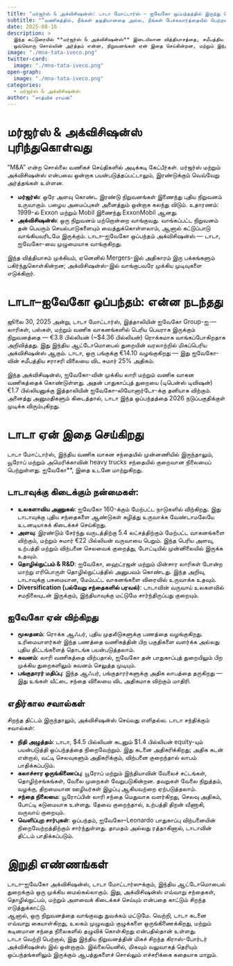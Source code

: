 ```yaml
---
title: "மர்ஜர்ஸ் & அக்விசிஷன்ஸ்: டாடா மோட்டார்ஸ் – ஐவேகோ ஒப்பந்தத்தில் இருந்து பெறும் பாடங்கள்"
subtitle: "“வணிகத்தில், நீங்கள் தகுதியானதை அல்ல, நீங்கள் பேச்சுவார்த்தையில் பெற்றதை தான் பெறுவீர்கள்.” — செஸ்டர் எல். காரஸ்"
date: 2025-08-16
description: >
  இந்த கட்டுரையில் **மர்ஜர்ஸ் & அக்விசிஷன்ஸ்** இடையிலான வித்தியாசத்தை, சமீபத்திய €3.8 பில்லியன் டாடா மோட்டார்ஸ்–**ஐவேகோ** ஒப்பந்தத்தை எடுத்துக்காட்டாக கொண்டு விளக்குகிறோம்.  
  ஒவ்வொரு சொல்லின் அர்த்தம் என்ன, நிறுவனங்கள் ஏன் இதை செய்கின்றன, மற்றும் இந்த சாதனை ஒப்பந்தம் டாடா மோட்டார்ஸின் எதிர்காலத்தை எப்படி மாற்றலாம் என்பதையும் பார்ப்போம்.
image: "./mna-tata-iveco.png"
twitter-card:
  image: "./mna-tata-iveco.png"
open-graph:
  image: "./mna-tata-iveco.png"
categories:
  - மர்ஜர்ஸ் & அக்விசிஷன்ஸ்
author: "சாத்விக் ராமன்"
---
```


# **மர்ஜர்ஸ் & அக்விசிஷன்ஸ்** புரிந்துகொள்வது
“M&A” என்ற சொல்லை வணிகச் செய்திகளில் அடிக்கடி கேட்பீர்கள். மர்ஜர்ஸ் மற்றும் அக்விசிஷன்ஸ் என்பவை ஒன்றாக பயன்படுத்தப்பட்டாலும், இரண்டுக்கும் வெவ்வேறு அர்த்தங்கள் உள்ளன.

* **மர்ஜர்ஸ்**: ஒரே அளவு கொண்ட இரண்டு நிறுவனங்கள் இணைந்து புதிய நிறுவனம் உருவாகும். பழைய அமைப்புகள் அனைத்தும் ஒன்றாக கலந்து விடும். உதாரணம்: 1999-ல் Exxon மற்றும் Mobil இணைந்து ExxonMobil ஆனது.  
* **அக்விசிஷன்ஸ்**: ஒரு நிறுவனம் மற்றொன்றை வாங்குவது. வாங்கப்பட்ட நிறுவனம் தன் பெயரும் செயல்பாடுகளையும் வைத்துக்கொள்ளலாம், ஆனால் கட்டுப்பாடு வாங்கியவரிடமே இருக்கும். டாடா–ஐவேகோ ஒப்பந்தம் அக்விசிஷன்ஸ் — டாடா, ஐவேகோ-வை முழுமையாக வாங்குகிறது.

இந்த வித்தியாசம் முக்கியம், ஏனெனில் Mergers-இல் அதிகாரம் இரு பக்கங்களும் பகிர்ந்துகொள்கின்றன; அக்விசிஷன்ஸ்-இல் வாங்குபவரே முக்கிய முடிவுகளை எடுக்கிறார்.

# டாடா–ஐவேகோ ஒப்பந்தம்: என்ன நடந்தது
ஜூலை 30, 2025 அன்று, டாடா மோட்டார்ஸ், இத்தாலியின் ஐவேகோ Group-ஐ — லாரிகள், பஸ்கள், மற்றும் வணிக வாகனங்களில் பெரிய பெயராக இருக்கும் நிறுவனத்தை — €3.8 பில்லியன் (~$4.36 பில்லியன்) ரொக்கமாக வாங்கப்போகிறதாக அறிவித்தது. இது இந்திய ஆட்டோமொபைல் துறையின் வரலாற்றில் மிகப்பெரிய அக்விசிஷன்ஸ் ஆகும். டாடா, ஒரு பங்குக்கு €14.10 வழங்குகிறது — இது ஐவேகோ-வின் சமீபத்திய சராசரி விலையை விட சுமார் 25% அதிகம்.

இந்த அக்விசிஷன்ஸ், ஐவேகோ-வின் முக்கிய லாரி மற்றும் வணிக வாகன வணிகத்தைக் கொண்டுள்ளது. அதன் பாதுகாப்புத் துறையை (டிபென்ஸ் டிவிஷன்) €1.7 பில்லியனுக்கு இத்தாலியின் ஐவேகோ–லியோனார்டோ-க்கு தனியாக விற்கும். அனைத்து அனுமதிகளும் கிடைத்தால், டாடா இந்த ஒப்பந்தத்தை 2026 நடுப்பகுதிக்குள் முடிக்க விரும்புகிறது.

# டாடா ஏன் இதை செய்கிறது
டாடா மோட்டார்ஸ், இந்திய வணிக வாகன சந்தையில் முன்னணியில் இருந்தாலும், யூரோப் மற்றும் அமெரிக்காவின் heavy trucks சந்தையில் குறைவான நிலையைப் பெற்றுள்ளது. ஐவேகோ**, இதை உடனே மாற்றுகிறது.

## டாடாவுக்கு கிடைக்கும் நன்மைகள்:

* **உலகளாவிய அணுகல்**: ஐவேகோ 160-க்கும் மேற்பட்ட நாடுகளில் விற்கிறது. இது டாடாவுக்கு புதிய சந்தைகளை ஆண்டுகள் கழித்து உருவாக்க வேண்டாமலேயே உடனடியாகக் கிடைக்கச் செய்கிறது.  
* **அளவு**: இரண்டும் சேர்ந்து வருடத்திற்கு 5.4 லட்சத்திற்கும் மேற்பட்ட வாகனங்களை விற்கும், மற்றும் சுமார் €22 பில்லியன் வருவாயை பெறும். இந்த பெரிய அளவு, உற்பத்தி மற்றும் விற்பனை செலவைக் குறைத்து, போட்டியில் முன்னிலையில் இருக்க உதவும்.  
* **தொழில்நுட்பம் & R&D**: ஐவேகோ, ஹைட்ரஜன் மற்றும் மின்சார லாரிகள் போன்ற மாற்று எரிபொருள் தொழில்நுட்பத்தில் அனுபவம் கொண்டது. இந்த அறிவு, டாடாவுக்கு பசுமையான, மேம்பட்ட வாகனங்களை விரைவில் உருவாக்க உதவும்.  
* **Diversification (பல்வேறு சந்தைகளில் பரவல்)**: டாடாவின் வருவாய் உலகளவில் சமநிலையுடன் இருக்கும், இந்தியாவுக்கு மட்டுமே சார்ந்திருப்பது குறையும்.

## ஐவேகோ ஏன் விற்கிறது

* **மூலதனம்**: ரொக்க ஆஃபர், புதிய முதலீடுகளுக்கு பணத்தை வழங்குகிறது. உரிமையாளர்கள் இந்த பணத்தை வணிகத்தின் பிற பகுதிகளை வளர்க்க அல்லது புதிய திட்டங்களைத் தொடங்க பயன்படுத்தலாம்.  
* **கவனம்**: லாரி வணிகத்தை விற்பதால், ஐவேகோ தன் பாதுகாப்புத் துறையிலும் பிற முக்கிய துறைகளிலும் கவனம் செலுத்த முடியும்.  
* **பங்குதாரர் மதிப்பு**: இந்த ஆஃபர், பங்குதாரர்களுக்கு அதிக லாபத்தை தருகிறது — இது உங்கள் வீட்டை சந்தை விலையை விட அதிகமாக விற்கும் மாதிரி.

## எதிர்கால சவால்கள்
சிறந்த திட்டம் இருந்தாலும், அக்விசிஷன்ஸ் செய்வது எளிதல்ல. டாடா சந்திக்கும் சவால்கள்:

* **நிதி அழுத்தம்**: டாடா, $4.5 பில்லியன் கடனும் $1.4 பில்லியன் equity-யும் பயன்படுத்தி ஒப்பந்தத்தை நிறைவேற்றும். இது கடனை அதிகரிக்கிறது; அதிக கடன் என்றால், வட்டி செலவுகளும் அதிகரிக்கும், விற்பனை குறைந்தால் லாபம் பாதிக்கப்படும்.  
* **கலாச்சார ஒருங்கிணைப்பு**: யூரோப் மற்றும் இந்தியாவின் வேலைச் சட்டங்கள், தொழிற்சங்கங்கள், வேலை முறைகள் வேறுபடுகின்றன. தவறுகள் வேலை நிறுத்தம், வழக்கு, திறமையான ஊழியர்கள் இழப்பு ஆகியவற்றை ஏற்படுத்தலாம்.  
* **சந்தை நிலைமை**: யூரோப்பின் லாரி சந்தை மெதுவாக வளர்கிறது, செலவு அதிகம், போட்டி கடுமையாக உள்ளது. தேவை குறைந்தால், உற்பத்தி திறன் வீணாகி, வருவாய் குறையும்.  
* **வெளிப்புற சார்புகள்**: ஒப்பந்தம், ஐவேகோ–Leonardo பாதுகாப்பு விற்பனையின் நிறைவேற்றத்திற்கும் சார்ந்துள்ளது. தாமதம் அல்லது ரத்தாகினால், டாடாவின் திட்டம் பாதிக்கப்படும்.

# இறுதி எண்ணங்கள்
டாடா–ஐவேகோ அக்விசிஷன்ஸ், டாடா மோட்டார்ஸுக்கும், இந்திய ஆட்டோமொபைல் துறைக்கும் ஒரு முக்கிய மைல்கல்லாகும். இது, அக்விசிஷன்ஸ் எவ்வாறு சந்தைகள், தொழில்நுட்பம், மற்றும் அளவைக் கிடைக்கச் செய்யும் என்பதை காட்டும் சிறந்த எடுத்துக்காட்டு.  
ஆனால், ஒரு நிறுவனத்தை வாங்குவது துவக்கம் மட்டுமே. வெற்றி, டாடா கடனை எவ்வாறு கையாள்கிறது, உலகம் முழுவதும் குழுக்களை ஒருங்கிணைக்கிறது, மற்றும் கடினமான சந்தை நிலைகளில் தழுவிக் கொள்கிறது என்பதில்தான் உள்ளது.  
டாடா வெற்றி பெற்றால், இது இந்திய நிறுவனத்தின் மிகச் சிறந்த கிராஸ்-போர்டர் அக்விசிஷன்ஸ் இல் ஒன்றாகும். இல்லையெனில், மிகவும் வலுவாகத் தெரியும் ஒப்பந்தங்களிலும் இருக்கும் ஆபத்துகளைச் சொல்லும் எச்சரிக்கை கதையாக மாறும்.